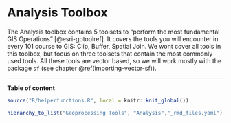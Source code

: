 # Analysis Toolbox


The Analysis toolbox contains 5 toolsets to "perform the most fundamental GIS Operations" [@esri-gptoolref]. It covers the tools you will encounter in every 101 course to GIS: Clip, Buffer, Spatial Join.
We wont cover all tools in this toolbox, but focus on three toolsets that contain the most commonly used tools. All these tools are vector based, so we will work mostly with the package `sf` (see chapter \@ref(importing-vector-sf)).

---

**Table of content**

```r
source("R/helperfunctions.R", local = knitr::knit_global())

hierarchy_to_list("Geoprocessing Tools", "Analysis","_rmd_files.yaml")
```






